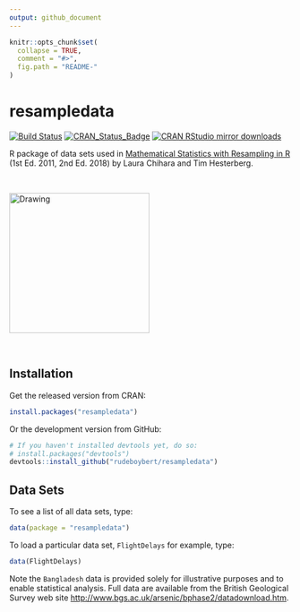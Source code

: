 ```yaml
---
output: github_document
---
```


<!-- README.md is generated from README.Rmd. Please edit that file -->

```r
knitr::opts_chunk$set(
  collapse = TRUE,
  comment = "#>",
  fig.path = "README-"
)
```


# resampledata

[![Build Status](https://travis-ci.org/rudeboybert/resampledata.png?branch=master)](https://travis-ci.org/rudeboybert/resampledata)
[![CRAN_Status_Badge](http://www.r-pkg.org/badges/version/resampledata)](http://cran.r-project.org/package=resampledata)
[![CRAN RStudio mirror downloads](http://cranlogs.r-pkg.org/badges/resampledata)](http://www.r-pkg.org/pkg/resampledata)

R package of data sets used in [Mathematical Statistics with Resampling in R](https://sites.google.com/site/chiharahesterberg/) (1st Ed. 2011, 2nd Ed. 2018) by Laura Chihara and Tim Hesterberg.

<br>

<img src="textbook.png" alt="Drawing" style="width: 250px;"/>

<br>

## Installation

Get the released version from CRAN:

```r
install.packages("resampledata")
```

Or the development version from GitHub:

```r
# If you haven't installed devtools yet, do so:
# install.packages("devtools")
devtools::install_github("rudeboybert/resampledata")
```

## Data Sets

To see a list of all data sets, type:

```r
data(package = "resampledata")
```

To load a particular data set, `FlightDelays` for example, type:

```r
data(FlightDelays)
```

Note the `Bangladesh` data is provided solely for illustrative purposes and to 
enable statistical analysis.  Full data are available from the British 
Geological Survey web site
[http://www.bgs.ac.uk/arsenic/bphase2/datadownload.htm](http://www.bgs.ac.uk/arsenic/bphase2/datadownload.htm).
